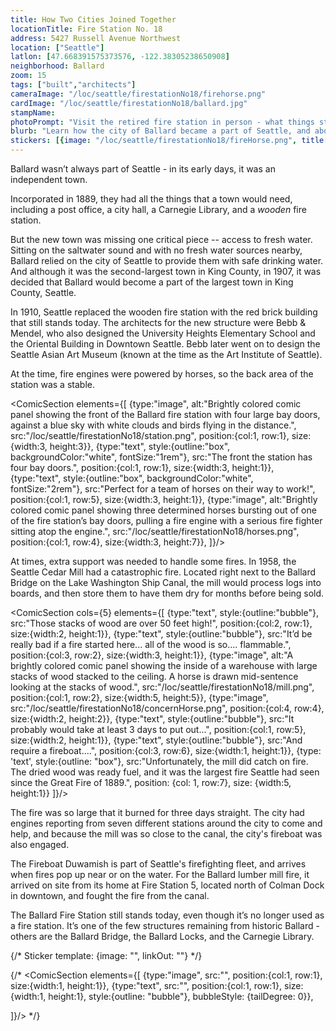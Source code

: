 ```yaml
---
title: How Two Cities Joined Together
locationTitle: Fire Station No. 18
address: 5427 Russell Avenue Northwest
location: ["Seattle"] 
latlon: [47.668391575373576, -122.38305238650908]
neighborhood: Ballard
zoom: 15
tags: ["built","architects"]
cameraImage: "/loc/seattle/firestationNo18/firehorse.png"
cardImage: "/loc/seattle/firestationNo18/ballard.jpg"
stampName:
photoPrompt: "Visit the retired fire station in person - what things still look like a fire station? What things definitely don't?"
blurb: "Learn how the city of Ballard became a part of Seattle, and about one of the last remaining structures from historic Ballard, Fire Station No. 18."
stickers: [{image: "/loc/seattle/firestationNo18/fireHorse.png", title: "Horse-drawn fire engine rushing to a fire", linkOut: "https://www.loc.gov/resource/cph.3a27542/"},{image: "/loc/seattle/firestationNo18/ballard.jpg", title: "Aerial view of the Ballard neighborhood north of downtown Seattle, Washington, along Elliott Bay" , linkOut: "https://www.loc.gov/resource/highsm.50268/"}, {image: "/loc/seattle/firestationNo18/ballard2.jpg", title: "Aerial view of Seattle, Washington, with a focus on the Hiram M. Chittenden Locks, or Ballard Locks, a complex of locks at the west end of Salmon Bay and the Lake Washington Ship Canal ", linkOut: "https://www.loc.gov/resource/highsm.51134/"}, {image: "/loc/seattle/firestationNo18/seaserpant.png", title: "Photo shows nine men standing with a very long driftwood sculpture of a sea serpent on a beach in the Ballard area of Seattle, Washington." , linkOut: "https://www.loc.gov/resource/cph.3b12369/"}, {image: "/loc/seattle/firestationNo18/concernHorse.png"},]
---
```


Ballard wasn’t always part of Seattle - in its early days, it was an independent town.

Incorporated in 1889, they had all the things that a town would need, including a post office, a city hall, a Carnegie Library, and a *wooden* fire station.

But the new town was missing one critical piece -- access to fresh water. Sitting on the saltwater sound and with no fresh water sources nearby, Ballard relied on the city of Seattle to provide them with safe drinking water. And although it was the second-largest town in King County, in 1907, it was decided that Ballard would become a part of the largest town in King County, Seattle.

<LOCItem
    type="newspaper"
    image="/loc/seattle/firestationNo18/ballard.png"
    linkOut="https://www.loc.gov/resource/sn87093407/1907-02-06/ed-1/?sp=1&q=ballard+annexation&r=0.604,0.48,0.518,0.358,0"
    alt="1)	Zoomed-in view of newspaper article with the title, “Ballard Annexation is Being Discussed.”  Article discusses the annexation of the town of Ballard to Seattle."
    caption="Citizens of Ballard were not happy with the decision. On the day they merged, the flag was flown at half-staff."/>

In 1910, Seattle replaced the wooden fire station with the red brick building that still stands today. The architects for the new structure were Bebb & Mendel, who also designed the University Heights Elementary School and the Oriental Building in Downtown Seattle. Bebb later went on to design the Seattle Asian Art Museum (known at the time as the Art Institute of Seattle).

At the time, fire engines were powered by horses, so the back area of the station was a stable.

<LOCItem
    type="pnp"
    image="/loc/seattle/firestationNo18/firehorse.png"
    linkOut="https://www.loc.gov/resource/cph.3a27542/"
    caption="Horse-drawn fire engine rushing to a fire."
    alt="Photograph shows three white horses rushing down city street pulling a steam fire engine carrying three fire fighters"/>
<ComicSection elements={[
    {type:"image", alt:"Brightly colored comic panel showing the front of the Ballard fire station with four large bay doors, against a blue sky with white clouds and birds flying in the distance.", src:"/loc/seattle/firestationNo18/station.png", position:{col:1, row:1}, size:{width:3, height:3}},
    {type:"text", style:{outline:"box", backgroundColor:"white", fontSize:"1rem"}, src:"The front the station has four bay doors.", position:{col:1, row:1}, size:{width:3, height:1}},
    {type:"text", style:{outline:"box", backgroundColor:"white", fontSize:"2rem"}, src:"Perfect for a team of horses on their way to work!", position:{col:1, row:5}, size:{width:3, height:1}},
    {type:"image", alt:"Brightly colored comic panel showing three determined horses bursting out of one of the fire station’s bay doors, pulling a fire engine with a serious fire fighter sitting atop the engine.", src:"/loc/seattle/firestationNo18/horses.png", position:{col:1, row:4}, size:{width:3, height:7}},
    ]}/>

At times, extra support was needed to handle some fires. In 1958, the Seattle Cedar Mill had a catastrophic fire. Located right next to the Ballard Bridge on the Lake Washington Ship Canal, the mill would process logs into boards, and then store them to have them dry for months before being sold.

<ComicSection cols={5} elements={[
    {type:"text", style:{outline:"bubble"}, src:"Those stacks of wood are over 50 feet high!", position:{col:2, row:1}, size:{width:2, height:1}},
    {type:"text", style:{outline:"bubble"}, src:"It’d be really bad if a fire started here... all of the wood is so.... flammable.", position:{col:3, row:2}, size:{width:3, height:1}},
    {type:"image", alt:"A brightly colored comic panel showing the inside of a warehouse with large stacks of wood stacked to the ceiling. A horse is drawn mid-sentence looking at the stacks of wood.", src:"/loc/seattle/firestationNo18/mill.png", position:{col:1, row:2}, size:{width:5, height:5}},
    {type:"image", src:"/loc/seattle/firestationNo18/concernHorse.png", position:{col:4, row:4}, size:{width:2, height:2}},
    {type:"text", style:{outline:"bubble"}, src:"It probably would take at least 3 days to put out...", position:{col:1, row:5}, size:{width:2, height:1}},
    {type:"text", style:{outline:"bubble"}, src:"And require a fireboat....", position:{col:3, row:6}, size:{width:1, height:1}},
    {type: 'text', style:{outline: "box"}, src:"Unfortunately, the mill did catch on fire. The dried wood was ready fuel, and it was the largest fire Seattle had seen since the Great Fire of 1889.", position: {col: 1, row:7}, size: {width:5, height:1}}
]}/>

The fire was so large that it burned for three days straight. The city had engines reporting from seven different stations around the city to come and help, and because the mill was so close to the canal, the city's fireboat was also engaged.

The Fireboat Duwamish is part of Seattle's firefighting fleet, and arrives when fires pop up near or on the water. For the Ballard lumber mill fire, it arrived on site from its home at Fire Station 5, located north of Colman Dock in downtown, and fought the fire from the canal.

<LOCItem
    type="pnp"
    image="/loc/seattle/firestationNo18/fireboat.png"
    linkout="https://www.loc.gov/resource/hhh.wa0746.photos/?sp=1"
    caption="The Fireboat Duwamish is the 'best preserved' example of an early 20th century fireboat. It can be seen docked at the Historic Ships Wharf in Lake Union Park."
    alt="A color photograph showing a large white and red fireboat docked in a harbor on a cloudy and gray day. "/>

The Ballard Fire Station still stands today, even though it’s no longer used as a fire station. It’s one of the few structures remaining from historic Ballard - others are the Ballard Bridge, the Ballard Locks, and the Carnegie Library.

{/* 
Sticker template: 
{image: "", linkOut: ""}
*/}

{/* <ComicSection elements={[
    {type:"image", src:"", position:{col:1, row:1}, size:{width:1, height:1}},
    {type:"text", src:"", position:{col:1, row:1}, size:{width:1, height:1}, style:{outline: "bubble"}, bubbleStyle: {tailDegree: 0}},

]}/>  */}
